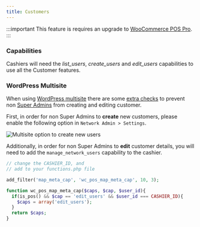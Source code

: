 ```yaml
---
title: Customers
---
```


:::important
This feature is requires an upgrade to [WooCommerce POS Pro](http://wcpos.com/pro).
:::

### Capabilities

Cashiers will need the _list_users_, _create_users_ and _edit_users_ capabilities to use all the Customer features.

### WordPress Multisite

When using [WordPress multisite](https://codex.wordpress.org/Create_A_Network) there are some [extra checks](https://github.com/WordPress/WordPress/blob/master/wp-includes/capabilities.php) to prevent non [Super Admins](https://codex.wordpress.org/Roles_and_Capabilities#Super_Admin) from creating and editing customer.

First, in order for non Super Admins to **create** new customers, please enable the following option in `Network Admin > Settings`.

![Multisite option to create new users](https://wcpos.com/wp-content/uploads/2016/09/multisite-create-new-users.png "Multisite option to create new users")

Additionally, in order for non Super Admins to **edit** customer details, you will need to add the `manage_network_users` capability to the cashier.

```php title="functions.php"
// change the CASHIER_ID, and
// add to your functions.php file

add_filter('map_meta_cap', 'wc_pos_map_meta_cap', 10, 3);

function wc_pos_map_meta_cap($caps, $cap, $user_id){
  if(is_pos() && $cap == 'edit_users' && $user_id === CASHIER_ID){
    $caps = array('edit_users');
  }
  return $caps;
}
```
